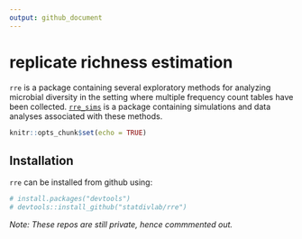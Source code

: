 ```yaml
---
output: github_document
---
```


# replicate richness estimation

`rre` is a package containing several exploratory methods for analyzing microbial diversity in the setting where multiple frequency count tables have been collected.  [`rre_sims`](https://github.com/statdivlab/rre_sims) is a package containing simulations and data analyses associated with these methods.

```r
knitr::opts_chunk$set(echo = TRUE)
```

## Installation

`rre` can be installed from github using:

```r
# install.packages("devtools")
# devtools::install_github("statdivlab/rre")
```

_Note: These repos are still private, hence commmented out._
